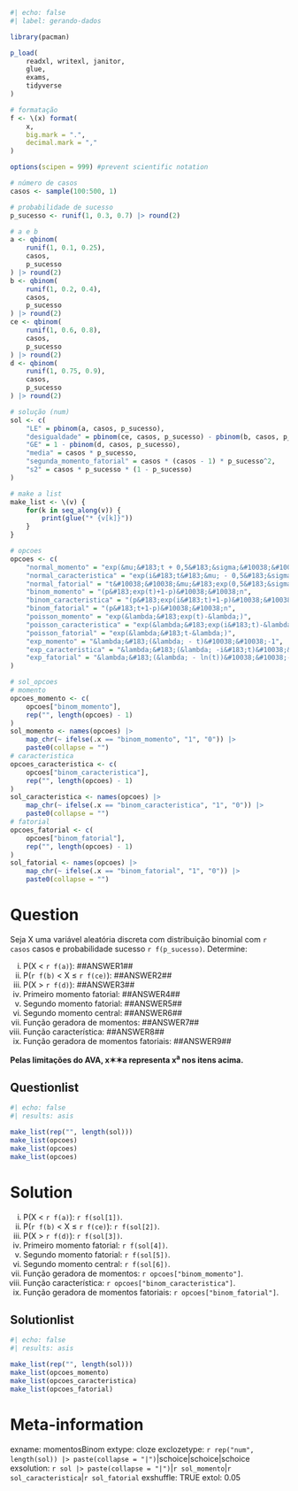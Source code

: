```r
#| echo: false
#| label: gerando-dados

library(pacman)

p_load(
    readxl, writexl, janitor,
    glue,
    exams,
    tidyverse
)

# formatação
f <- \(x) format(
    x,
    big.mark = ".",
    decimal.mark = ","
)

options(scipen = 999) #prevent scientific notation

# número de casos
casos <- sample(100:500, 1)

# probabilidade de sucesso
p_sucesso <- runif(1, 0.3, 0.7) |> round(2)

# a e b
a <- qbinom(
    runif(1, 0.1, 0.25),
    casos,
    p_sucesso
) |> round(2)
b <- qbinom(
    runif(1, 0.2, 0.4),
    casos,
    p_sucesso
) |> round(2)
ce <- qbinom(
    runif(1, 0.6, 0.8),
    casos,
    p_sucesso
) |> round(2)
d <- qbinom(
    runif(1, 0.75, 0.9),
    casos,
    p_sucesso
) |> round(2)

# solução (num)
sol <- c(
    "LE" = pbinom(a, casos, p_sucesso),
    "desigualdade" = pbinom(ce, casos, p_sucesso) - pbinom(b, casos, p_sucesso),
    "GE" = 1 - pbinom(d, casos, p_sucesso),
    "media" = casos * p_sucesso,
    "segunda_momento_fatorial" = casos * (casos - 1) * p_sucesso^2,
    "s2" = casos * p_sucesso * (1 - p_sucesso)
)

# make a list
make_list <- \(v) {
    for(k in seq_along(v)) {
        print(glue("* {v[k]}"))
    }
}

# opcoes
opcoes <- c(
    "normal_momento" = "exp(&mu;&#183;t + 0,5&#183;&sigma;&#10038;&#10038;2&#183;t&#10038;&#10038;2)",
    "normal_caracteristica" = "exp(i&#183;t&#183;&mu; - 0,5&#183;&sigma;&#10038;&#10038;2&#183;t&#10038;&#10038;2)",
    "normal_fatorial" = "t&#10038;&#10038;&mu;&#183;exp(0,5&#183;&sigma;&#10038;&#10038;2&#183;t&#10038;&#10038;2)",
    "binom_momento" = "(p&#183;exp(t)+1-p)&#10038;&#10038;n",
    "binom_caracteristica" = "(p&#183;exp(i&#183;t)+1-p)&#10038;&#10038;n",
    "binom_fatorial" = "(p&#183;t+1-p)&#10038;&#10038;n",
    "poisson_momento" = "exp(&lambda;&#183;exp(t)-&lambda;)",
    "poisson_caracteristica" = "exp(&lambda;&#183;exp(i&#183;t)-&lambda;)",
    "poisson_fatorial" = "exp(&lambda;&#183;t-&lambda;)",
    "exp_momento" = "&lambda;&#183;(&lambda; - t)&#10038;&#10038;-1",
    "exp_caracteristica" = "&lambda;&#183;(&lambda; -i&#183;t)&#10038;&#10038;-1",
    "exp_fatorial" = "&lambda;&#183;(&lambda; - ln(t))&#10038;&#10038;-1"
)

# sol_opcoes
# momento
opcoes_momento <- c(
    opcoes["binom_momento"],
    rep("", length(opcoes) - 1)
)
sol_momento <- names(opcoes) |>
    map_chr(~ ifelse(.x == "binom_momento", "1", "0")) |>
    paste0(collapse = "")
# caracteristica
opcoes_caracteristica <- c(
    opcoes["binom_caracteristica"],
    rep("", length(opcoes) - 1)
)
sol_caracteristica <- names(opcoes) |>
    map_chr(~ ifelse(.x == "binom_caracteristica", "1", "0")) |>
    paste0(collapse = "")
# fatorial
opcoes_fatorial <- c(
    opcoes["binom_fatorial"],
    rep("", length(opcoes) - 1)
)
sol_fatorial <- names(opcoes) |>
    map_chr(~ ifelse(.x == "binom_fatorial", "1", "0")) |>
    paste0(collapse = "")


```

Question
========
Seja X uma variável aleatória discreta com distribuição binomial com `r casos` casos e probabilidade sucesso `r f(p_sucesso)`. Determine:
  
i. P(X < `r f(a)`): \#\#ANSWER1\#\#
i. P(`r f(b)` < X &le; `r f(ce)`): \#\#ANSWER2\#\#
i. P(X > `r f(d)`): \#\#ANSWER3\#\#
i. Primeiro momento fatorial: \#\#ANSWER4\#\#
i. Segundo momento fatorial: \#\#ANSWER5\#\#
i. Segundo momento central: \#\#ANSWER6\#\#
i. Função geradora de momentos: \#\#ANSWER7\#\#
i. Função característica: \#\#ANSWER8\#\#
i. Função geradora de momentos fatoriais: \#\#ANSWER9\#\#


**Pelas limitações do AVA, x&#10038;&#10038;a representa x^a^ nos itens acima.**

Questionlist
------------
```r
#| echo: false
#| results: asis

make_list(rep("", length(sol)))
make_list(opcoes)
make_list(opcoes)
make_list(opcoes)
```

Solution
========

i. P(X < `r f(a)`): `r f(sol[1])`.
i. P(`r f(b)` < X &le; `r f(ce)`): `r f(sol[2])`. 
i. P(X > `r f(d)`):  `r f(sol[3])`.
i. Primeiro momento fatorial: `r f(sol[4])`.
i. Segundo momento fatorial: `r f(sol[5])`.
i. Segundo momento central: `r f(sol[6])`.
i. Função geradora de momentos: `r opcoes["binom_momento"]`.
i. Função característica: `r opcoes["binom_caracteristica"]`.
i. Função geradora de momentos fatoriais: `r opcoes["binom_fatorial"]`.

Solutionlist
------------
```r
#| echo: false
#| results: asis

make_list(rep("", length(sol)))
make_list(opcoes_momento)
make_list(opcoes_caracteristica)
make_list(opcoes_fatorial)
```

Meta-information
================
exname: momentosBinom
extype: cloze
exclozetype: `r rep("num", length(sol)) |> paste(collapse = "|")`|schoice|schoice|schoice
exsolution: `r sol |> paste(collapse = "|")`|`r sol_momento`|`r sol_caracteristica`|`r sol_fatorial`
exshuffle: TRUE
extol: 0.05